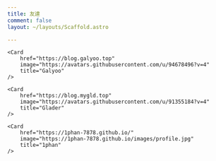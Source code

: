 ```yaml
---
title: 友達
comment: false
layout: ~/layouts/Scaffold.astro

---
```




<div class="card-div flex flex-wrap contain-layout gap-5">
  <Card
        href="https://blog.myyrh.com"
        image="https://avatars.githubusercontent.com/u/32591223?v=4"
        title="Myyrh"
    />

    <Card
        href="https://blog.galyoo.top"
        image="https://avatars.githubusercontent.com/u/94678496?v=4"
        title="Galyoo"
    />

    <Card
        href="https://blog.mygld.top"
        image="https://avatars.githubusercontent.com/u/91355184?v=4"
        title="Glader"
    />

    <Card
        href="https://1phan-7878.github.io/"
        image="https://1phan-7878.github.io/images/profile.jpg"
        title="1phan"
    />

</div>